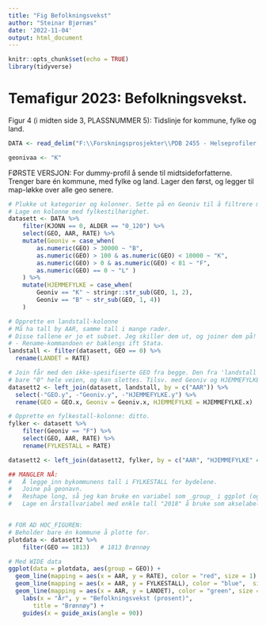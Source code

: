 ```yaml
---
title: "Fig Befolkningsvekst"
author: "Steinar Bjørnæs"
date: '2022-11-04'
output: html_document
---
```


```r
knitr::opts_chunk$set(echo = TRUE)
library(tidyverse)

```


# Temafigur 2023: Befolkningsvekst.
Figur 4 (i midten side 3, PLASSNUMMER 5): Tidslinje for kommune, fylke og land.

```r
DATA <- read_delim("F:\\Forskningsprosjekter\\PDB 2455 - Helseprofiler og til_\\PRODUKSJON\\PRODUKTER\\KUBER\\KOMMUNEHELSA\\KH2023NESSTAR\\BEFVEKST_2022-10-28-11-05.csv", delim = ";", locale = locale(decimal_mark = "."))

```


```r
geonivaa <- "K"

```

FØRSTE VERSJON: For dummy-profil å sende til midtsideforfatterne.
Trenger bare én kommune, med fylke og land.
Lager den først, og legger til map-løkke over alle geo senere.

```r
# Plukke ut kategorier og kolonner. Sette på en Geoniv til å filtrere med.
# Lage en kolonne med fylkestilhørighet.
datasett <- DATA %>%
    filter(KJONN == 0, ALDER == "0_120") %>%
    select(GEO, AAR, RATE) %>%
    mutate(Geoniv = case_when(
        as.numeric(GEO) > 30000 ~ "B",
        as.numeric(GEO) > 100 & as.numeric(GEO) < 10000 ~ "K",
        as.numeric(GEO) > 0 & as.numeric(GEO) < 81 ~ "F",
        as.numeric(GEO) == 0 ~ "L" )
    ) %>%
    mutate(HJEMMEFYLKE = case_when(
        Geoniv == "K" ~ stringr::str_sub(GEO, 1, 2),
        Geoniv == "B" ~ str_sub(GEO, 1, 4))
    )

# Opprette en landstall-kolonne
# Må ha tall by AAR, samme tall i mange rader.
# Disse tallene er jo et subset. Jeg skiller dem ut, og joiner dem på!
# - Rename-kommandoen er baklengs ift Stata.
landstall <- filter(datasett, GEO == 0) %>%
  rename(LANDET = RATE)

# Join får med den ikke-spesifiserte GEO fra begge. Den fra 'landstall' (GEO.y) har 
# bare "0" hele veien, og kan slettes. Tilsv. med Geoniv og HJEMMEFYLKE.
datasett2 <- left_join(datasett, landstall, by = c("AAR")) %>%
  select(-"GEO.y", -"Geoniv.y", -"HJEMMEFYLKE.y") %>%
  rename(GEO = GEO.x, Geoniv = Geoniv.x, HJEMMEFYLKE = HJEMMEFYLKE.x)

# Opprette en fylkestall-kolonne: ditto.
fylker <- datasett %>%
    filter(Geoniv == "F") %>% 
    select(GEO, AAR, RATE) %>%
    rename(FYLKESTALL = RATE)

datasett2 <- left_join(datasett2, fylker, by = c("AAR", "HJEMMEFYLKE" = "GEO"))

## MANGLER NÅ: 
#   Å legge inn bykommunens tall i FYLKESTALL for bydelene.
#   Joine på geonavn.
#   Reshape long, så jeg kan bruke en variabel som _group_ i ggplot (og dermed få en legend).
#   Lage en årstallvariabel med enkle tall "2018" å bruke som akselabels


# FOR AD HOC_FIGUREN: 
# Beholder bare én kommune å plotte for.
plotdata <- datasett2 %>%
    filter(GEO == 1813)   # 1813 Brønnøy

```


```r
# Med WIDE data
ggplot(data = plotdata, aes(group = GEO)) +
  geom_line(mapping = aes(x = AAR, y = RATE), color = "red", size = 1) +
  geom_line(mapping = aes(x = AAR, y = FYLKESTALL), color = "blue",  size = 1) +
  geom_line(mapping = aes(x = AAR, y = LANDET), color = "green", size = 1) +
    labs(x = "År", y = "Befolkningsvekst (prosent)",
       title = "Brønnøy") +
    guides(x = guide_axis(angle = 90)) 
    


```

